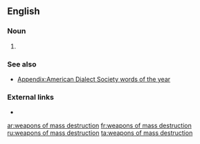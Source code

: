 ==English==

===Noun===
{{head|en|head=[[weapons]] [[of]] [[mass]] [[destruction]]}}

# {{plural of|weapon of mass destruction}}

===See also===
* [[Appendix:American Dialect Society words of the year]]

===External links===
* {{pedialite}}

[[ar:weapons of mass destruction]]
[[fr:weapons of mass destruction]]
[[ru:weapons of mass destruction]]
[[ta:weapons of mass destruction]]